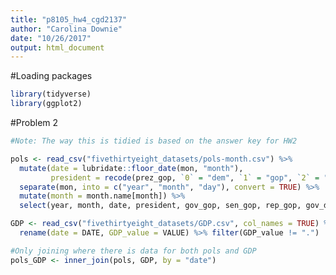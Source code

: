 ```yaml
---
title: "p8105_hw4_cgd2137"
author: "Carolina Downie"
date: "10/26/2017"
output: html_document
---
```


#Loading packages
```r
library(tidyverse)
library(ggplot2)
```


#Problem 2
```r

#Note: The way this is tidied is based on the answer key for HW2

pols <- read_csv("fivethirtyeight_datasets/pols-month.csv") %>%
  mutate(date = lubridate::floor_date(mon, "month"), 
         president = recode(prez_gop, `0` = "dem", `1` = "gop", `2` = "gop")) %>%
  separate(mon, into = c("year", "month", "day"), convert = TRUE) %>%
  mutate(month = month.name[month]) %>%
  select(year, month, date, president, gov_gop, sen_gop, rep_gop, gov_dem, sen_dem, rep_dem)

```

```r
GDP <- read_csv("fivethirtyeight_datasets/GDP.csv", col_names = TRUE) %>% 
  rename(date = DATE, GDP_value = VALUE) %>% filter(GDP_value != ".")

```

```r

#Only joining where there is data for both pols and GDP
pols_GDP <- inner_join(pols, GDP, by = "date")


```

